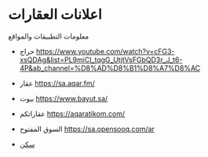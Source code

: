 # اعلانات العقارات

معلومات التطبيقات والمواقع

- حراج
https://www.youtube.com/watch?v=cFG3-xsQDAg&list=PL9miCI_tqgG_UtjtVsFGbQD3r_J_t6-4P&ab_channel=%D8%AD%D8%B1%D8%A7%D8%AC

- عقار https://sa.aqar.fm/

- بيوت https://www.bayut.sa/

- عقاراتكم https://aqaratikom.com/

- السوق المفتوح https://sa.opensooq.com/ar

- [سكن](https://sakan.org.sa/)


